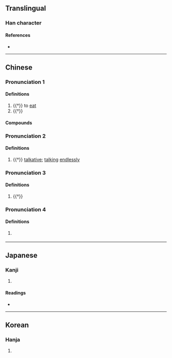 {{character info}}
==Translingual==

===Han character===
{{Han char|rn=30|rad=口|as=08|sn=11|four=65081|canj=RJLO|ids=⿰口疌}}

====References====
* {{Han ref|kx=0195.150|dkj=03818|dj=0416.140|hdz=10639.020|uh=5551|ud=21841|bh=D478|bd=54392}}

----

==Chinese==
{{zh-forms}}

===Pronunciation 1===
{{zh-pron
|m=shà
|c=zaap3,saap3
|mc=2
|oc=1
|cat=v
}}

====Definitions====
{{zh-hanzi}}

# {{†}} {{lb|zh|of [[fish]] or [[waterbird]]}} to [[eat]]
# {{†}} {{n-g|See the compounds.}}

====Compounds====
{{zh-der|啑喋|啑啑|啑血}}

===Pronunciation 2===
{{zh-pron
|m=jié
|c=zit6
|cat=a
}}

====Definitions====
{{zh-hanzi}}

# {{†}} [[talkative]]; [[talk]]ing [[endlessly]]

===Pronunciation 3===
{{zh-pron
|m=dié
|c=dip6
|cat=v
}}

====Definitions====
{{zh-hanzi}}

# {{†}} {{zh-alt-form|喋}}

===Pronunciation 4===
{{zh-pron
|m=tì
|mc=1
|oc=2
|cat=
}}

====Definitions====
{{zh-hanzi}}

# {{zh-hg}} {{zh-alt-form|嚏}}

----

==Japanese==

===Kanji===
{{ja-kanji|grade=|rs=口08}}

# {{rfdef|ja|sort=口08}}

====Readings====
* {{ja-readings|on=[[そう]] (sō), [[しょう]] (shō)|kun=}}

----

==Korean==

===Hanja===
{{ko-hanja|hangeul=[[잡]], [[삽]], 체|rv=jap, sap, che|mr=chap, sap, ch'e}}

# {{rfdef|ko|sort=口08}}